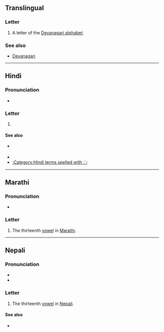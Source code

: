 {{also|अँ|अ|अं|अ-}}
==Translingual==

===Letter===
{{mul-letter|sc=Deva}}

# A letter of the [[Devanagari alphabet]].

===See also===
* [[w:Devanagari|Devanagari]]

----

==Hindi==

===Pronunciation===
* {{hi-IPA}}

===Letter===
{{head|hi|letter}}

# {{lbl|hi|rare}} {{n-g|the thirteenth [[vowel]] in [[Hindi]]}}

====See also====
* {{sense|matra}} {{l|hi|ः|tr=-}}
* {{list:Devanagari script letters/hi}}
* [[:Category:Hindi terms spelled with ः]]

----

==Marathi==

===Pronunciation===
* {{mr-IPA}}

===Letter===
{{head|mr|letter}}

# The thirteenth [[vowel]] in [[Marathi]].

----

==Nepali==

===Pronunciation===
* {{ne-IPA}}
* {{ne-IPA|ʌɦʌ}}

===Letter===
{{head|ne|letter}}

# The thirteenth [[vowel]] in [[Nepali]].

====See also====
* {{list:Devanagari script letters/ne}}